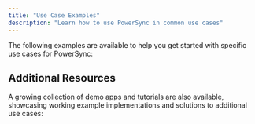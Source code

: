 ```yaml
---
title: "Use Case Examples"
description: "Learn how to use PowerSync in common use cases"
---
```


The following examples are available to help you get started with specific use cases for PowerSync:

<CardGroup>
  <Card title="Attachments / Files" icon="file" href="/usage/use-case-examples/attachments-files" horizontal/>
  <Card title="Background Syncing" icon="circle-notch" href="/usage/use-case-examples/background-syncing" horizontal/>
  <Card title="CRDTs" icon="code-merge" href="/usage/use-case-examples/crdts" horizontal/>
  <Card title="Data Encryption" icon="lock" href="/usage/use-case-examples/data-encryption" horizontal/>
  <Card title="Data Pipelines" icon="code-branch" href="/usage/use-case-examples/custom-write-checkpoints" horizontal/>
  <Card title="Full-Text Search" icon="magnifying-glass" href="/usage/use-case-examples/full-text-search" horizontal/>
  <Card title="Infinite Scrolling" icon="scroll" href="/usage/use-case-examples/infinite-scrolling" horizontal/>
  <Card title="JSON, Arrays and Custom Types" icon="code" href="/usage/use-case-examples/custom-types-arrays-and-json" horizontal/>
  <Card title="Live Queries / Watch Queries" icon="eye" href="/usage/use-case-examples/watch-queries" horizontal/>
  <Card title="High Performance Diffs" icon="code-compare" href="/usage/use-case-examples/high-performance-diffs" horizontal/>
  <Card title="Local-only Usage" icon="laptop" href="/usage/use-case-examples/offline-only-usage" horizontal/>
  <Card title="PostGIS" icon="map" href="/usage/use-case-examples/postgis" horizontal/>
  <Card title="Prioritized Sync" icon="star" href="/usage/use-case-examples/prioritized-sync" horizontal/>
  <Card title="Raw SQLite Tables" icon="table" href="/usage/use-case-examples/raw-tables" horizontal/>
</CardGroup>

## Additional Resources

A growing collection of demo apps and tutorials are also available, showcasing working example implementations and solutions to additional use cases:

<CardGroup>
  <Card title="Demo Apps / Example Projects" icon="laptop-code" href="/resources/demo-apps-example-projects"horizontal />
  <Card title="Tutorials" icon="graduation-cap" href="/tutorials/overview"horizontal />
</CardGroup>
